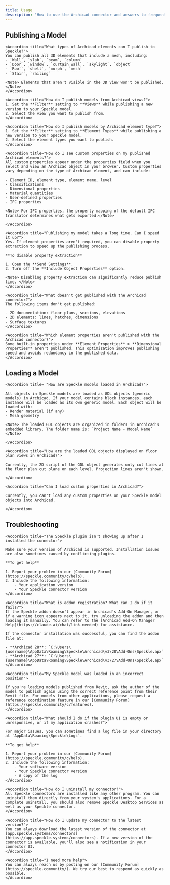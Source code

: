 ```yaml
---
title: Usage
description: "How to use the Archicad connector and answers to frequently asked questions"
---
```


## Publishing a Model

<AccordionGroup>

    <Accordion title="What types of Archicad elements can I publish to Speckle?">
    You can publish all 3D elements that include a mesh, including:
    - `Wall`, `slab`, `beam`, `column`
    - `Door`, `window`, `curtain wall`, `skylight`, `object`
    - `Roof`, `shell`, `morph`, `mesh`
    - `Stair`, `railing`

    <Note> Elements that aren't visible in the 3D view won't be published. </Note>
    </Accordion>

    <Accordion title="How do I publish models from Archicad views?">
    1. Set the **Filter** setting to **Views** while publishing a new version to your Speckle model.
    2. Select the view you want to publish from.
    </Accordion>

    <Accordion title="How do I publish models by Archicad element type?">
    1. Set the **Filter** setting to **Element Types** while publishing a new version to your Speckle model.
    2. Select the element types you want to publish.
    </Accordion>

    <Accordion title="How do I see custom properties on my published Archicad elements?">
    All custom properties appear under the properties field when you select and view an Archicad object in your browser. Custom properties vary depending on the type of Archicad element, and can include:

    - Element ID, element type, element name, level
    - Classifications
    - Dimensional properties
    - Material quantities
    - User-defined properties
    - IFC properties

    <Note> For IFC properties, the property mapping of the default IFC translator determines what gets exported.</Note>

    </Accordion>

    <Accordion title="Publishing my model takes a long time. Can I speed it up?">
    Yes. If element properties aren't required, you can disable property extraction to speed up the publishing process.

    **To disable property extraction**

    1. Open the **Send Settings**.
    2. Turn off the **Include Object Properties** option.

    <Note> Disabling property extraction can significantly reduce publish time. </Note>
    </Accordion>

    <Accordion title="What doesn't get published with the Archicad connector?">
    The following items don't get published:

    - 2D documentation: floor plans, sections, elevations
    - 2D elements: lines, hatches, dimensions
    - Surface textures
    </Accordion>

    <Accordion title="Which element properties aren't published with the Archicad connector?">
    Some built-in properties under **Element Properties** > **Dimensional Properties** aren't published. This optimization improves publishing speed and avoids redundancy in the published data.
    </Accordion>
    
</AccordionGroup>

## Loading a Model

<AccordionGroup>

    <Accordion title= "How are Speckle models loaded in Archicad?">

    All objects in Speckle models are loaded as GDL objects (generic models) in Archicad. If your model contains block instances, each instance will be loaded as its own generic model. Each object will be loaded with:
    - Render material (if any)
    - Mesh geometry

    <Note> The loaded GDL objects are organized in folders in Archicad's embedded library. The folder name is: ´Project Name - Model Name´ </Note>

    </Accordion>

    <Accordion title="How are the loaded GDL objects displayed on floor plan views in Archicad?">

    Currently, the 2D script of the GDL object generates only cut lines at the floor plan cut plane on each level. Projection lines aren't shown.

    </Accordion>

    <Accordion title="Can I load custom properties in Archicad?">

    Currently, you can't load any custom properties on your Speckle model objects into Archicad.

    </Accordion>

</AccordionGroup>

## Troubleshooting

<AccordionGroup>

    <Accordion title="The Speckle plugin isn't showing up after I installed the connector">

    Make sure your version of Archicad is supported. Installation issues are also sometimes caused by conflicting plugins.

    **To get help**

    1. Report your problem in our [Community Forum](https://speckle.community/c/help).
    2. Include the following information:
        - Your application version
        - Your Speckle connector version
    </Accordion>

    <Accordion title="What is addon registration? What can I do if it fails?">
    If the Speckle addon doesn't appear in Archicad's Add-On Manager, or if a warning icon appears next to it, try unloading the addon and then loading it manually. You can refer to the [Archicad Add-On Manager Help](https://claude.ai/chat/link-needed) for assistance.

    If the connector installation was successful, you can find the addon file at:

    - **Archicad 28**: `C:\Users\{username}\AppData\Roaming\Speckle\Archicad\v3\28\Add-Ons\Speckle.apx`
    - **Archicad 27**: `C:\Users\{username}\AppData\Roaming\Speckle\Archicad\v3\27\Add-Ons\Speckle.apx`
    </Accordion>

    <Accordion title="My Speckle model was loaded in an incorrect position">

    If you're loading models published from Revit, ask the author of the model to publish again using the correct reference point from their Revit file. For models from other applications, please request a reference coordination feature in our [Community Forum](https://speckle.community/c/features).
    </Accordion>

    <Accordion title="What should I do if the plugin UI is empty or unresponsive, or if my application crashes?">

    For major issues, you can sometimes find a log file in your directory at `AppData\Roaming\Speckle\Logs`.

    **To get help**

    1. Report your problem in our [Community Forum](https://speckle.community/c/help).
    2. Include the following information:
        - Your software version
        - Your Speckle connector version
        - A copy of the log
    </Accordion>

    <Accordion title="How do I uninstall my connector?">
    All Speckle connectors are installed like any other program. You can uninstall them directly from your system's applications. For a complete uninstall, you should also remove Speckle Desktop Services as well as your Speckle connector.
    </Accordion>

    <Accordion title="How do I update my connector to the latest version?">
    You can always download the latest version of the connector at [app.speckle.systems/connectors](https://app.speckle.systems/connectors). If a new version of the connector is available, you'll also see a notification in your connector UI.
    </Accordion>

    <Accordion title="I need more help">
    You can always reach us by posting on our [Community Forum](https://speckle.community/). We try our best to respond as quickly as possible.
    </Accordion>


</AccordionGroup>